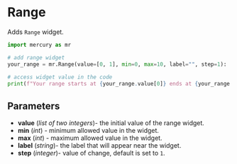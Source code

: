# Range

Adds `Range` widget.

```python
import mercury as mr

# add range widget
your_range = mr.Range(value=[0, 1], min=0, max=10, label="", step=1):
    
# access widget value in the code
print(f"Your range starts at {your_range.value[0]} ends at {your_range.value[1]}")
```

## Parameters

- **value** (_list of two integers_)- the initial value of the range widget.
- **min** (_int_) - minimum allowed value in the widget.
- **max** (_int_) - maximum allowed value in the widget.
- **label** (_string_)- the label that will appear near the widget.
- **step** (_integer_)- value of change, default is set to `1`. 

